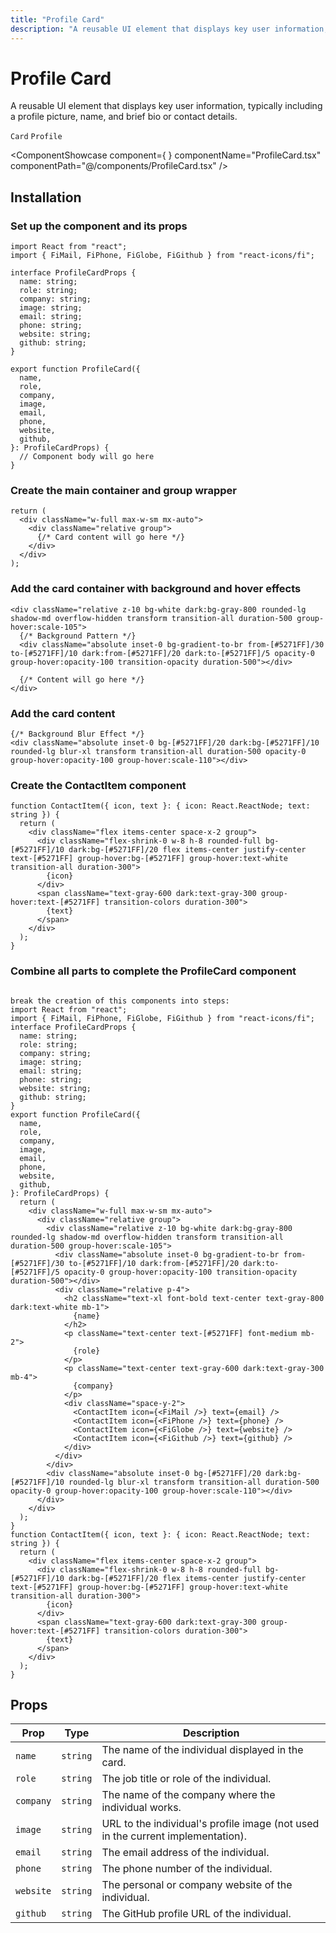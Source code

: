 ```yaml
---
title: "Profile Card"
description: "A reusable UI element that displays key user information, typically including a profile picture, name, and brief bio or contact details."
---
```




# Profile Card

<p className="opacity-80 text-lg">A reusable UI element that displays key user information, typically including a profile picture, name, and brief bio or contact details.</p>

`Card` `Profile`

<ComponentShowcase
  component={
    <ProfileCard
      name="Jane Doe"
      role="Senior Developer"
      company="TechCorp Inc."
      image="https://example.com/jane-doe.jpg"
      email="jane@example.com"
      phone="+1 (555) 123-4567"
      website="www.janedoe.com"
      github="janedoe"
    />
  }
  componentName="ProfileCard.tsx"
  componentPath="@/components/ProfileCard.tsx"
/>

## Installation

<Steps>

### Set up the component and its props
 
```tsx
import React from "react";
import { FiMail, FiPhone, FiGlobe, FiGithub } from "react-icons/fi";

interface ProfileCardProps {
  name: string;
  role: string;
  company: string;
  image: string;
  email: string;
  phone: string;
  website: string;
  github: string;
}

export function ProfileCard({
  name,
  role,
  company,
  image,
  email,
  phone,
  website,
  github,
}: ProfileCardProps) {
  // Component body will go here
}
```
 
### Create the main container and group wrapper

```tsx
return (
  <div className="w-full max-w-sm mx-auto">
    <div className="relative group">
      {/* Card content will go here */}
    </div>
  </div>
);
```

### Add the card container with background and hover effects

```tsx
<div className="relative z-10 bg-white dark:bg-gray-800 rounded-lg shadow-md overflow-hidden transform transition-all duration-500 group-hover:scale-105">
  {/* Background Pattern */}
  <div className="absolute inset-0 bg-gradient-to-br from-[#5271FF]/30 to-[#5271FF]/10 dark:from-[#5271FF]/20 dark:to-[#5271FF]/5 opacity-0 group-hover:opacity-100 transition-opacity duration-500"></div>
  
  {/* Content will go here */}
</div>
```

### Add the card content

```tsx
{/* Background Blur Effect */}
<div className="absolute inset-0 bg-[#5271FF]/20 dark:bg-[#5271FF]/10 rounded-lg blur-xl transform transition-all duration-500 opacity-0 group-hover:opacity-100 group-hover:scale-110"></div>
```

### Create the ContactItem component

```tsx
function ContactItem({ icon, text }: { icon: React.ReactNode; text: string }) {
  return (
    <div className="flex items-center space-x-2 group">
      <div className="flex-shrink-0 w-8 h-8 rounded-full bg-[#5271FF]/10 dark:bg-[#5271FF]/20 flex items-center justify-center text-[#5271FF] group-hover:bg-[#5271FF] group-hover:text-white transition-all duration-300">
        {icon}
      </div>
      <span className="text-gray-600 dark:text-gray-300 group-hover:text-[#5271FF] transition-colors duration-300">
        {text}
      </span>
    </div>
  );
}
```

### Combine all parts to complete the ProfileCard component

```tsx

break the creation of this components into steps:
import React from "react";
import { FiMail, FiPhone, FiGlobe, FiGithub } from "react-icons/fi";
interface ProfileCardProps {
  name: string;
  role: string;
  company: string;
  image: string;
  email: string;
  phone: string;
  website: string;
  github: string;
}
export function ProfileCard({
  name,
  role,
  company,
  image,
  email,
  phone,
  website,
  github,
}: ProfileCardProps) {
  return (
    <div className="w-full max-w-sm mx-auto">
      <div className="relative group">
        <div className="relative z-10 bg-white dark:bg-gray-800 rounded-lg shadow-md overflow-hidden transform transition-all duration-500 group-hover:scale-105">
          <div className="absolute inset-0 bg-gradient-to-br from-[#5271FF]/30 to-[#5271FF]/10 dark:from-[#5271FF]/20 dark:to-[#5271FF]/5 opacity-0 group-hover:opacity-100 transition-opacity duration-500"></div>
          <div className="relative p-4">
            <h2 className="text-xl font-bold text-center text-gray-800 dark:text-white mb-1">
              {name}
            </h2>
            <p className="text-center text-[#5271FF] font-medium mb-2">
              {role}
            </p>
            <p className="text-center text-gray-600 dark:text-gray-300 mb-4">
              {company}
            </p>
            <div className="space-y-2">
              <ContactItem icon={<FiMail />} text={email} />
              <ContactItem icon={<FiPhone />} text={phone} />
              <ContactItem icon={<FiGlobe />} text={website} />
              <ContactItem icon={<FiGithub />} text={github} />
            </div>
          </div>
        </div>
        <div className="absolute inset-0 bg-[#5271FF]/20 dark:bg-[#5271FF]/10 rounded-lg blur-xl transform transition-all duration-500 opacity-0 group-hover:opacity-100 group-hover:scale-110"></div>
      </div>
    </div>
  );
}
function ContactItem({ icon, text }: { icon: React.ReactNode; text: string }) {
  return (
    <div className="flex items-center space-x-2 group">
      <div className="flex-shrink-0 w-8 h-8 rounded-full bg-[#5271FF]/10 dark:bg-[#5271FF]/20 flex items-center justify-center text-[#5271FF] group-hover:bg-[#5271FF] group-hover:text-white transition-all duration-300">
        {icon}
      </div>
      <span className="text-gray-600 dark:text-gray-300 group-hover:text-[#5271FF] transition-colors duration-300">
        {text}
      </span>
    </div>
  );
}

```

</Steps>

## Props

| Prop    | Type   | Description                                          |
|---------|--------|------------------------------------------------------|
| `name`  | `string` | The name of the individual displayed in the card.   |
| `role`  | `string` | The job title or role of the individual.            |
| `company` | `string` | The name of the company where the individual works. |
| `image` | `string` | URL to the individual's profile image (not used in the current implementation). |
| `email` | `string` | The email address of the individual.                |
| `phone` | `string` | The phone number of the individual.                 |
| `website` | `string` | The personal or company website of the individual.  |
| `github` | `string` | The GitHub profile URL of the individual.           |
